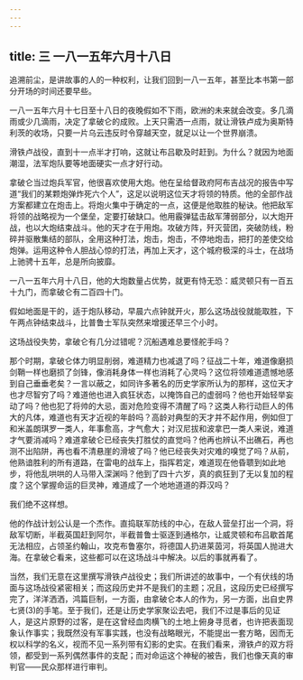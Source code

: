 ```yaml
---
---
---
```

title: 三 一八一五年六月十八日
---





追溯前尘，是讲故事的人的一种权利，让我们回到一八一五年，甚至比本书第一部分开场的时间还要早些。

一八一五年六月十七日至十八日的夜晚假如不下雨，欧洲的未来就会改变。多几滴雨或少几滴雨，决定了拿破仑的成败。上天只需洒一点雨，就让滑铁卢成为奥斯特利茨的收场，只要一片乌云违反时令穿越天空，就足以让一个世界崩溃。

滑铁卢战役，直到十一点半才打响，这就让布吕歇及时赶到。为什么？就因为地面潮湿，法军炮队要等地面硬实一点才好行动。

拿破仑当过炮兵军官，他很喜欢使用大炮。他在呈给督政府阿布吉战况的报告中写道“我们的某颗炮弹炸死六个人”，这足以说明这位天才将领的特质。他的全部作战方案都建立在炮击上。将炮火集中于确定的一点，这便是他取胜的秘诀。他把敌军将领的战略视为一个堡垒，定要打破缺口。他用霰弹猛击敌军薄弱部分，以大炮开战，也以大炮结束战斗。他的天才在于用炮。攻破方阵，歼灭营团，突破防线，粉碎并驱散集结的部队，全用这种打法，炮击，炮击，不停地炮击，把打的差使交给炮弹。运用这种令人胆战心惊的打法，再加上天才，这个城府极深的斗士，在战场上驰骋十五年，总是所向披靡。

一八一五年六月十八日，他的大炮数量占优势，就更有恃无恐：威灵顿只有一百五十九门，而拿破仑有二百四十门。

假如地面是干的，适于炮队移动，早晨六点钟就开火，那么这场战役就能取胜，下午两点钟结束战斗，比普鲁士军队突然来增援还早三个小时。

这场战役失势，拿破仑有几分过错呢？沉船遇难总要怪舵手吗？

那个时期，拿破仑体力明显削弱，难道精力也减退了吗？征战二十年，难道像磨损剑鞘一样也磨损了剑锋，像消耗身体一样也消耗了心灵吗？这位将领难道遗憾地感到自己垂垂老矣？一言以蔽之，如同许多著名的历史学家所认为的那样，这位天才也才尽智穷了吗？难道他也进入疯狂状态，以掩饰自己的虚弱吗？他也开始轻举妄动了吗？他也犯了将帅的大忌，面对危险变得不清醒了吗？这类人称行动巨人的伟大的凡体，难道也有天才近视的年龄吗？高龄对典型的天才并不起作用，例如但丁和米盖朗琪罗一类人，年事愈高，才气愈大；对汉尼拔和波拿巴一类人来说，难道才气要消减吗？难道拿破仑已经丧失打胜仗的直觉吗？他再也辨认不出礁石，再也测不出陷阱，再也看不清悬崖的滑坡了吗？他已经丧失对灾难的嗅觉了吗？从前，他熟谙胜利的所有道路，在雷电的战车上，指挥若定，难道现在他昏聩到如此地步，将他乱哄哄的人马带入深渊吗？他到了四十六岁，真的疯狂到了无以复加的程度？这个掌握命运的巨灵神，难道成了一个地地道道的莽汉吗？

我们绝不这样想。

他的作战计划公认是一个杰作。直捣联军防线的中心，在敌人营垒打出一个洞，将敌军切断，半截英国赶到阿尔，半截普鲁士驱逐到通格尔，让威灵顿和布吕歇首尾无法相应，占领圣约翰山，攻克布鲁塞尔，将德国人扔进莱茵河，将英国人抛进大海。在拿破仑看来，这些都可以在这场战斗中解决。以后的事就再看了。

当然，我们无意在这里撰写滑铁卢战役史；我们所讲述的故事中，一个有伏线的场面与这场战役紧密相关；而这段历史并不是我们的主题；况且，这段历史已经撰写完了，洋洋洒洒，鸿篇巨制，一方面，由拿破仑本人的作为，另一方面，出自史界七贤(3)的手笔。至于我们，还是让历史学家聚讼去吧，我们不过是事后的见证人，是这片原野的过客，是在这曾经血肉横飞的土地上俯身寻觅者，也许把表面现象认作事实；我既然没有军事实践，也没有战略眼光，不能提出一套方略，因而无权以科学的名义，视而不见一系列带有幻影的史实。在我们看来，滑铁卢的双方将领，都受到一系列偶然事件的支配；而对命运这个神秘的被告，我们也像天真的审判官——民众那样进行审判。